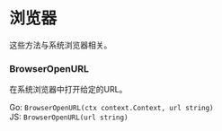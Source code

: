 # 浏览器

这些方法与系统浏览器相关。

### BrowserOpenURL

在系统浏览器中打开给定的URL。

Go: `BrowserOpenURL(ctx context.Context, url string)`<br/>
JS: `BrowserOpenURL(url string)`